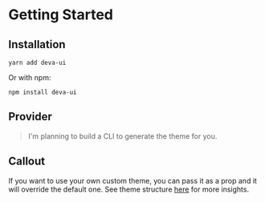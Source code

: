 
# Getting Started

## Installation

```plaintext
yarn add deva-ui
```

Or with npm:

```plaintext
npm install deva-ui
```


## Provider



> I'm planning to build a CLI to generate the theme for you.

## Callout


<Callout emoji="💡">
  If you want to use your own custom theme, you can pass it as a prop and it
  will override the default one. See theme structure <Link href="/theme"><a href="/theme">here</a></Link> for more insights.
</Callout>

